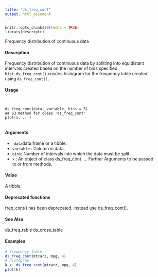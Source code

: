 ```yaml
---
title: "ds_freq_cont"
output: html_document
---
```


```r
knitr::opts_chunk$set(echo = TRUE)
library(descriptr)
```

Frequency distribution of continuous data

#### Description 
 
Frequency distribution of continuous data by splitting into equidistant intervals created based on the number of bins specified.
``hist.ds_freq_cont()`` creates histogram for the frequency table created using ``ds_freq_cont()``.

#### Usage 
<pre><code>

ds_freq_cont(data, variable, bins = 5)
## S3 method for class 'ds_freq_cont'
plot(x, ...)

</code></pre>
#### Arguments 
 
* ``data`data.frame or a tibble.
* ``variable`` :   Column in data.
* ``bins``: Number of intervals into which the data must be split.
* ``x`` : An object of class ds_freq_cont.
... Further Arguments 
  to be passed to or from methods.

#### Value
A tibble.

#### Deprecated functions
freq_cont() has been deprecated. Instead use ds_freq_cont().

#### See Also
ds_freq_table ds_cross_table

#### Examples 
```r

# frequency table
ds_freq_cont(mtcarz, mpg, 4)
# histogram
k <- ds_freq_cont(mtcarz, mpg, 4)
plot(k)
```